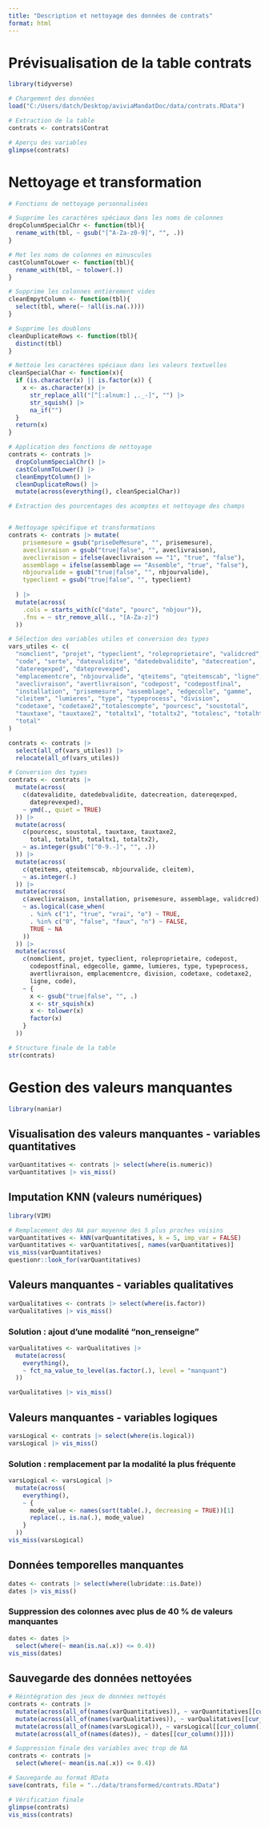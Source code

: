 ```yaml
---
title: "Description et nettoyage des données de contrats"
format: html
---
```


# Prévisualisation de la table contrats

```r
library(tidyverse)

# Chargement des données
load("C:/Users/datch/Desktop/aviviaMandatDoc/data/contrats.RData")

# Extraction de la table
contrats <- contrats$Contrat

# Aperçu des variables
glimpse(contrats)
```

# Nettoyage et transformation

```r
# Fonctions de nettoyage personnalisées

# Supprime les caractères spéciaux dans les noms de colonnes
dropColunmSpecialChr <- function(tbl){
  rename_with(tbl, ~ gsub("[^A-Za-z0-9]", "", .))
}

# Met les noms de colonnes en minuscules
castColunmToLower <- function(tbl){
  rename_with(tbl, ~ tolower(.))
}

# Supprime les colonnes entièrement vides
cleanEmpytColumn <- function(tbl){
  select(tbl, where(~ !all(is.na(.))))
}

# Supprime les doublons
cleanDuplicateRows <- function(tbl){
  distinct(tbl)
}

# Nettoie les caractères spéciaux dans les valeurs textuelles
cleanSpecialChar <- function(x){
  if (is.character(x) || is.factor(x)) {
    x <- as.character(x) |>
      str_replace_all("[^[:alnum:] ,._-]", "") |>
      str_squish() |>
      na_if("")
  }
  return(x)
}

# Application des fonctions de nettoyage
contrats <- contrats |> 
  dropColunmSpecialChr() |>
  castColunmToLower() |>
  cleanEmpytColumn() |>
  cleanDuplicateRows() |>
  mutate(across(everything(), cleanSpecialChar))

# Extraction des pourcentages des acomptes et nettoyage des champs


# Nettoyage spécifique et transformations
contrats <- contrats |> mutate(
    prisemesure = gsub("priseDeMesure", "", prisemesure),
    aveclivraison = gsub("true|false", "", aveclivraison),
    aveclivraison = ifelse(aveclivraison == "1", "true", "false"),
    assemblage = ifelse(assemblage == "Assemble", "true", "false"),
    nbjourvalide = gsub("true|false", "", nbjourvalide),
    typeclient = gsub("true|false", "", typeclient)
    
  ) |>
  mutate(across(
    .cols = starts_with(c("date", "pourc", "nbjour")),
    .fns = ~ str_remove_all(., "[A-Za-z]")
  )) 

# Sélection des variables utiles et conversion des types
vars_utiles <- c(
  "nomclient", "projet", "typeclient", "roleproprietaire", "validcred",
  "code", "sorte", "datevalidite", "datedebvalidite", "datecreation", 
  "datereqexped", "dateprevexped",
  "emplacementcre", "nbjourvalide", "qteitems", "qteitemscab", "ligne", 
  "aveclivraison", "avertlivraison", "codepost", "codepostfinal", 
  "installation", "prisemesure", "assemblage", "edgecolle", "gamme", 
  "cleitem", "lumieres", "type", "typeprocess", "division", 
  "codetaxe", "codetaxe2","totalescompte", "pourcesc", "soustotal", 
  "tauxtaxe", "tauxtaxe2", "totaltx1", "totaltx2", "totalesc", "totalht", 
  "total"
)

contrats <- contrats |>
  select(all_of(vars_utiles)) |>
  relocate(all_of(vars_utiles))

# Conversion des types
contrats <- contrats |>
  mutate(across(
    c(datevalidite, datedebvalidite, datecreation, datereqexped, 
      dateprevexped),
    ~ ymd(., quiet = TRUE)
  )) |>
  mutate(across(
    c(pourcesc, soustotal, tauxtaxe, tauxtaxe2, 
      total, totalht, totaltx1, totaltx2),
    ~ as.integer(gsub("[^0-9.-]", "", .))
  )) |>
  mutate(across(
    c(qteitems, qteitemscab, nbjourvalide, cleitem),
    ~ as.integer(.)
  )) |>
  mutate(across(
    c(aveclivraison, installation, prisemesure, assemblage, validcred),
    ~ as.logical(case_when(
      . %in% c("1", "true", "vrai", "o") ~ TRUE,
      . %in% c("0", "false", "faux", "n") ~ FALSE,
      TRUE ~ NA
    ))
  )) |>
  mutate(across(
    c(nomclient, projet, typeclient, roleproprietaire, codepost, 
      codepostfinal, edgecolle, gamme, lumieres, type, typeprocess, 
      avertlivraison, emplacementcre, division, codetaxe, codetaxe2, 
      ligne, code),
    ~ {
      x <- gsub("true|false", "", .) 
      x <- str_squish(x)
      x <- tolower(x)
      factor(x)
    }
  ))

# Structure finale de la table
str(contrats)
```

# Gestion des valeurs manquantes

```r
library(naniar)
```

## Visualisation des valeurs manquantes - variables quantitatives

```r
varQuantitatives <- contrats |> select(where(is.numeric))
varQuantitatives |> vis_miss()
```

## Imputation KNN (valeurs numériques)

```r
library(VIM)

# Remplacement des NA par moyenne des 5 plus proches voisins
varQuantitatives <- kNN(varQuantitatives, k = 5, imp_var = FALSE)
varQuantitatives <- varQuantitatives[, names(varQuantitatives)]
vis_miss(varQuantitatives)
questionr::look_for(varQuantitatives)
```

## Valeurs manquantes - variables qualitatives

```r
varQualitatives <- contrats |> select(where(is.factor))
varQualitatives |> vis_miss()
```

### Solution : ajout d'une modalité "non_renseigne"

```r
varQualitatives <- varQualitatives |>
  mutate(across(
    everything(),
    ~ fct_na_value_to_level(as.factor(.), level = "manquant")
  ))

varQualitatives |> vis_miss()
```

## Valeurs manquantes - variables logiques

```r
varsLogical <- contrats |> select(where(is.logical))
varsLogical |> vis_miss()
```

### Solution : remplacement par la modalité la plus fréquente

```r
varsLogical <- varsLogical |>
  mutate(across(
    everything(),
    ~ {
      mode_value <- names(sort(table(.), decreasing = TRUE))[1]
      replace(., is.na(.), mode_value)
    }
  ))
vis_miss(varsLogical)
```

## Données temporelles manquantes

```r
dates <- contrats |> select(where(lubridate::is.Date))
dates |> vis_miss()
```

### Suppression des colonnes avec plus de 40 % de valeurs manquantes

```r
dates <- dates |>
  select(where(~ mean(is.na(.x)) <= 0.4))
vis_miss(dates)
```

## Sauvegarde des données nettoyées

```r
# Réintégration des jeux de données nettoyés
contrats <- contrats |>
  mutate(across(all_of(names(varQuantitatives)), ~ varQuantitatives[[cur_column()]])) |>
  mutate(across(all_of(names(varQualitatives)), ~ varQualitatives[[cur_column()]])) |>
  mutate(across(all_of(names(varsLogical)), ~ varsLogical[[cur_column()]])) |>
  mutate(across(all_of(names(dates)), ~ dates[[cur_column()]]))

# Suppression finale des variables avec trop de NA
contrats <- contrats |>
  select(where(~ mean(is.na(.x)) <= 0.4))

# Sauvegarde au format RData
save(contrats, file = "../data/transformed/contrats.RData")

# Vérification finale
glimpse(contrats)
vis_miss(contrats)


```
